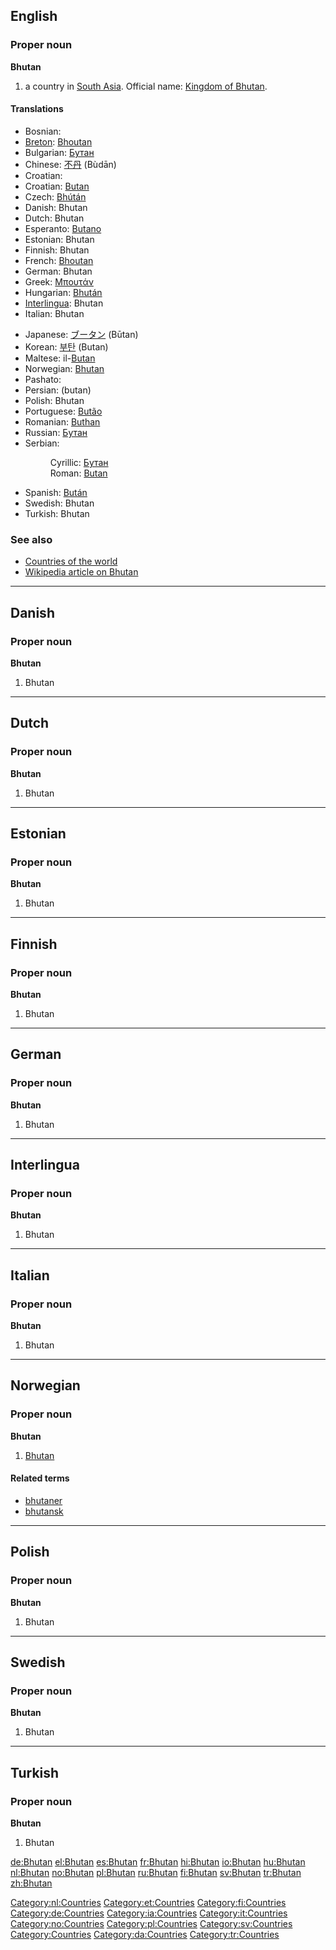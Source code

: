 ==English==

===Proper noun===
'''Bhutan'''

# a country in [[South Asia]]. Official name: [[Kingdom of Bhutan]].

====Translations====
{{top}}
*Bosnian: {{t|bs|Butan|m}}
*[[Breton]]: [[Bhoutan]]
*Bulgarian: [[Бутан]]
*Chinese: [[不丹]] (Bùdān)
*Croatian: {{t|hr|Butan|m}}
*Croatian: [[Butan#Croatian|Butan]] {{m}}
*Czech: [[Bhútán]] {{m}}
*Danish: Bhutan
*Dutch: Bhutan
*Esperanto: [[Butano]]
*Estonian: Bhutan
*Finnish: Bhutan
*French: [[Bhoutan]]
*German: Bhutan
*Greek: [[Μπουτάν]]
*Hungarian: [[Bhután]]
*[[Interlingua]]: Bhutan
*Italian: Bhutan
{{mid}}
*Japanese: [[ブータン]] (Būtan)
*Korean: [[부탄]] (Butan)
*Maltese: il-[[Butan]]
*Norwegian: [[#Norwegian|Bhutan]]
*Pashato: {{PSchar|[[بهوټان]]}}
*Persian: {{FAchar|[[بوتان]]}}  (butan)
*Polish: Bhutan
*Portuguese: [[Butão]]
*Romanian: [[Buthan]] {{n}}
*Russian: [[Бутан]]
*Serbian:
*:Cyrillic: [[Бутан]] {{m}}
*:Roman: [[Butan#Serbian|Butan]] {{m}}
*Spanish: [[Bután]]
*Swedish: Bhutan
*Turkish: Bhutan
{{bottom}}

===See also===
*[[Countries of the world]]
*[[w:Bhutan|Wikipedia article on Bhutan]]

----

==Danish==

===Proper noun===
'''Bhutan'''

# Bhutan

----

==Dutch==

===Proper noun===
'''Bhutan'''

# Bhutan

[[Category:nl:Countries]]

----

==Estonian==

===Proper noun===
'''Bhutan'''

# Bhutan {{et-country}}

[[Category:et:Countries]]

----

==Finnish==

===Proper noun===
'''Bhutan'''

# Bhutan
[[Category:fi:Countries]]

----

==German==

===Proper noun===
'''Bhutan'''

# Bhutan

[[Category:de:Countries]]

----

==Interlingua==

===Proper noun===
'''Bhutan'''

# Bhutan
[[Category:ia:Countries]]

----

==Italian==

===Proper noun===
'''Bhutan'''

# Bhutan

[[Category:it:Countries]]

----

==Norwegian==

===Proper noun===
'''Bhutan'''

# [[#English|Bhutan]]

====Related terms====
*[[bhutaner]]
*[[bhutansk]]

[[Category:no:Countries]]

----

==Polish==

===Proper noun===
'''Bhutan'''

# Bhutan

[[Category:pl:Countries]]

----

==Swedish==

===Proper noun===
'''Bhutan'''

# Bhutan
[[Category:sv:Countries]]

----

==Turkish==

===Proper noun===
'''Bhutan'''

# Bhutan

[[Category:Countries]]
[[Category:da:Countries]]
[[Category:tr:Countries]]

[[de:Bhutan]]
[[el:Bhutan]]
[[es:Bhutan]]
[[fr:Bhutan]]
[[hi:Bhutan]]
[[io:Bhutan]]
[[hu:Bhutan]]
[[nl:Bhutan]]
[[no:Bhutan]]
[[pl:Bhutan]]
[[ru:Bhutan]]
[[fi:Bhutan]]
[[sv:Bhutan]]
[[tr:Bhutan]]
[[zh:Bhutan]]